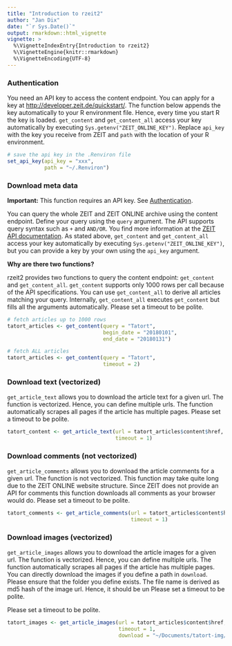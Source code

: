 ```yaml
---
title: "Introduction to rzeit2"
author: "Jan Dix"
date: "`r Sys.Date()`"
output: rmarkdown::html_vignette
vignette: >
  %\VignetteIndexEntry{Introduction to rzeit2}
  %\VignetteEngine{knitr::rmarkdown}
  %\VignetteEncoding{UTF-8}
---
```


### Authentication

You need an API key to access the content endpoint. You can apply for a key at [http://developer.zeit.de/quickstart/](http://developer.zeit.de/quickstart/). The function below appends the key automatically to your R environment file. Hence, every time you start R the key is loaded. `get_content` and `get_content_all` access your key automatically by executing `Sys.getenv("ZEIT_ONLINE_KEY")`. Replace `api_key` with the key you receive from ZEIT and `path` with the location of your R environment.

```r
# save the api key in the .Renviron file
set_api_key(api_key = "xxx", 
            path = "~/.Renviron")
```

### Download meta data

**Important:** This function requires an API key. See [Authentication](#authentication).

You can query the whole ZEIT and ZEIT ONLINE archive using the content endpoint. Define your query using the `query` argument. The API supports query syntax such as `+` and `AND/OR`. You find more information at the [ZEIT API documentation](http://developer.zeit.de/docs/). As stated above, `get_content` and `get_content_all` access your key automatically by executing `Sys.getenv("ZEIT_ONLINE_KEY")`, but you can provide a key by your own using the `api_key` argument.

**Why are there two functions?**

rzeit2 provides two functions to query the content endpoint: `get_content` and `get_content_all`. `get_content` supports only 1000 rows per call because of the API specifications. You can use `get_content_all` to derive all articles matching your query. Internally, `get_content_all` executes `get_content` but fills all the arguments automatically. Please set a timeout to be polite.

```r
# fetch articles up to 1000 rows
tatort_articles <- get_content(query = "Tatort",
                               begin_date = "20180101",
                               end_date = "20180131")

# fetch ALL articles
tatort_articles <- get_content(query = "Tatort",
                               timeout = 2)
```

### Download text (vectorized)

`get_article_text` allows you to download the article text for a given url. The function is vectorized. Hence, you can define multiple urls. The function automatically scrapes all pages if the article has multiple pages. Please set a timeout to be polite.

```r
tatort_content <- get_article_text(url = tatort_articles$content$href, 
                                   timeout = 1)
```

### Download comments (not vectorized)

`get_article_comments` allows you to download the article comments for a given url. The function is not vectorized. This function may take quite long due to the ZEIT ONLINE website structure. Since ZEIT does not provide an API for comments this function downloads all comments as your browser would do. Please set a timeout to be polite.

```r
tatort_comments <- get_article_comments(url = tatort_articles$content$href[1], 
                                        timeout = 1)
```

### Download images (vectorized)

`get_article_images` allows you to download the article images for a given url. The function is vectorized. Hence, you can define multiple urls. The function automatically scrapes all pages if the article has multiple pages. You can directly download the images if you define a path in `download`. Please ensure that the folder you define exists. The file name is derived as md5 hash of the image url. Hence, it should be un Please set a timeout to be polite.

Please set a timeout to be polite.

```r
tatort_images <- get_article_images(url = tatort_articles$content$href, 
                                    timeout = 1, 
                                    download = "~/Documents/tatort-img/")
```
